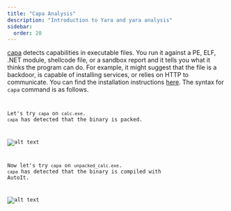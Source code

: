 ```yaml
---
title: "Capa Analysis"
description: "Introduction to Yara and yara analysis"
sidebar:
  order: 20
---
```



[capa](https://github.com/mandiant/capa/) detects capabilities in executable files. You run it against a PE, ELF, .NET module, shellcode file, or a sandbox report and it tells you what it thinks the program can do. For example, it might suggest that the file is a backdoor, is capable of installing services, or relies on HTTP to communicate. You can find the installation instructions [here](https://github.com/mandiant/capa/?tab=readme-ov-file#download-and-usage). The syntax for `capa` command is as follows.

<Code
  lang="powershell"
  title="Powershell"
  code="capa -r <rules_directory> -s <signatures_directory> <malicious_executable_file>"
/>

Let's try `capa` on `calc.exe`. `capa` has detected that the binary is packed.

![alt text](../assets/image-90.png)

Now let's try `capa` on `unpacked_calc.exe`. `capa` has detected that the binary is compiled with AutoIt.

![alt text](../assets/image-91.png)
